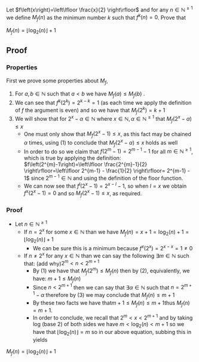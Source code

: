Let <math>f\left(x\right)=\left\lfloor \frac{x}{2} \right\rfloor</math> and for any <math>n \in \mathbb{N}^{\ge 1}</math> we define <math>M_{f}\left(n\right)</math> as the minimum number <math>k</math> such that <math>f^{k}\left(n\right)=0</math>. Prove that

<math display="block">M_{f}\left(n\right)=\left\lfloor \log_{2}(n) \right\rfloor  + 1</math>

== Proof ==

=== Properties ===
First we prove some properties about <math>M_{f}</math>, 

# For <math>a, b \in \mathbb{N}</math> such that <math>a < b</math> we have <math>M_{f}\left(a\right)\le M_{f}\left(b\right)</math> . 
# We can see that <math>f^{k}\left(2^{k}\right)=2^{k-k}=1</math> (as each time we apply the definition of <math>f</math> the argument is even) and so we have that <math>M_{f}\left(2^{k}\right)=k + 1</math> 
# We will show that for <math>2^{x} - \alpha \in \mathbb{N}</math> where <math>x \in \mathbb{N},  \alpha \in \mathbb{N}^{\ge1}</math> that <math>M_{f}\left(2^{x} - \alpha\right)\le x</math> 
#* One must only show that <math>M_{f}\left(2^{x}-1\right)\le x</math>, as this fact may be chained <math>\alpha</math> times, using (1) to conclude that <math>M_{f}\left(2^{x} - \alpha\right)\le x</math> holds as well
#* In order to do so we claim that <math>f\left( 2^{m}-1 \right)=2^{m-1}-1</math> for all <math>m \in \mathbb{N}^{\ge 1}</math>, which is true by applying the definition: <math display="block">f\left(2^{m}-1\right)=\left\lfloor \frac{2^{m}-1}{2} \right\rfloor=\left\lfloor 2^{m-1} - \frac{1}{2} \right\rfloor= 2^{m-1} - 1</math> since <math>2^{m-1} \in \mathbb{N}</math> and using the definition of the floor function.
#* We can now see that <math>f^{l}\left(2^{x}-1\right)=2^{x-l}-1</math>, so when <math>l=x</math> we obtain <math>f^{x}\left( 2^{x}-1 \right)=0</math> and so <math>M_{f}\left(2^{x}-1\right)\le x</math>, as required.
=== Proof ===

* Let <math>n \in \mathbb{N}^{\ge 1}</math>
** If <math>n=2^{x}</math> for some <math>x \in \mathbb{N}</math> than we have <math>M_{f}\left(n\right)=x + 1 =\log_{2}(n) + 1 =\left\lfloor \log_{2}(n) \right\rfloor + 1</math>
*** We can be sure this is a minimum because <math>f^{x}\left(2^{x}\right)=2^{x-x}=1 \neq 0</math>
** If <math>n \neq 2^{x}</math> for any <math>x \in \mathbb{N}</math> than we can say the following <math>\exists m \in\mathbb{N}</math> such that: (add why)<math display="block">2^{m}< n < 2^{m + 1}</math>
*** By (1) we have that <math>M_{f}\left(2^{m}\right)\le M_{f}\left(n\right)</math> then by (2), equivalently, we have:  <math>m + 1 \le M_f(n)</math>
*** Since <math>n < 2^{m + 1}</math> then we can say that <math>\exists \alpha \in \mathbb{N}</math> such that <math>n = 2^{m + 1}  - \alpha</math> therefore by (3) we may conclude that <math>M_{f}\left(n\right) \le m+1</math>
*** By these two facts we have that<math display="block"> m + 1 \le M_{f}\left(n\right) \le m + 1</math>thus  <math>M_{f}\left( n \right) =m + 1</math>.
*** In order to conclude, we recall that <math>2^{m} < x < 2^{m + 1}</math> and by taking log (base 2) of both sides we have <math>m < \log_{2}(n)< m + 1</math> so we have that <math>\left\lfloor \log_{2}(n) \right\rfloor=m</math> so in our above equation, subbing this in yields

<math display="block">M_{f}\left(n\right)=\left\lfloor \log_{2}(n) \right\rfloor + 1</math>

{{Knowledge Metadata|Well Known Functions|Question}}